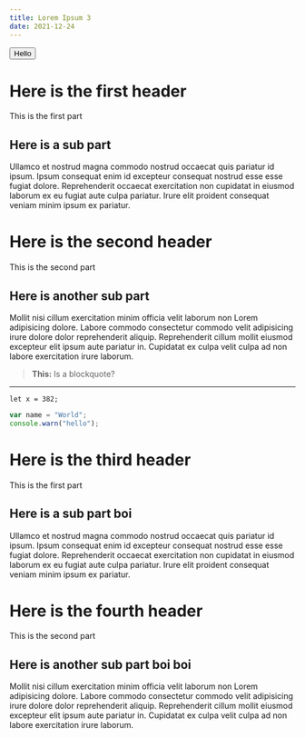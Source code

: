 ```yaml
---
title: Lorem Ipsum 3
date: 2021-12-24
---
```



<Button>Hello</Button>

# Here is the first header

This is the first part

## Here is a sub part

Ullamco et nostrud magna commodo nostrud occaecat quis pariatur id ipsum.
Ipsum consequat enim id excepteur consequat nostrud esse esse fugiat dolore.
Reprehenderit occaecat exercitation non cupidatat in eiusmod laborum ex eu
fugiat aute culpa pariatur. Irure elit proident consequat veniam minim ipsum
ex pariatur.

# Here is the second header

This is the second part

## Here is another sub part

Mollit nisi cillum exercitation minim officia velit laborum non Lorem
adipisicing dolore. Labore commodo consectetur commodo velit adipisicing irure
dolore dolor reprehenderit aliquip. Reprehenderit cillum mollit eiusmod
excepteur elit ipsum aute pariatur in. Cupidatat ex culpa velit culpa ad non
labore exercitation irure laborum.

> **This:** Is a blockquote?

---

`let x = 382;`

```js
var name = "World";
console.warn("hello");
```

# Here is the third header

This is the first part

## Here is a sub part boi

Ullamco et nostrud magna commodo nostrud occaecat quis pariatur id ipsum.
Ipsum consequat enim id excepteur consequat nostrud esse esse fugiat dolore.
Reprehenderit occaecat exercitation non cupidatat in eiusmod laborum ex eu
fugiat aute culpa pariatur. Irure elit proident consequat veniam minim ipsum
ex pariatur.

# Here is the fourth header

This is the second part

## Here is another sub part boi boi

Mollit nisi cillum exercitation minim officia velit laborum non Lorem
adipisicing dolore. Labore commodo consectetur commodo velit adipisicing irure
dolore dolor reprehenderit aliquip. Reprehenderit cillum mollit eiusmod
excepteur elit ipsum aute pariatur in. Cupidatat ex culpa velit culpa ad non
labore exercitation irure laborum.

